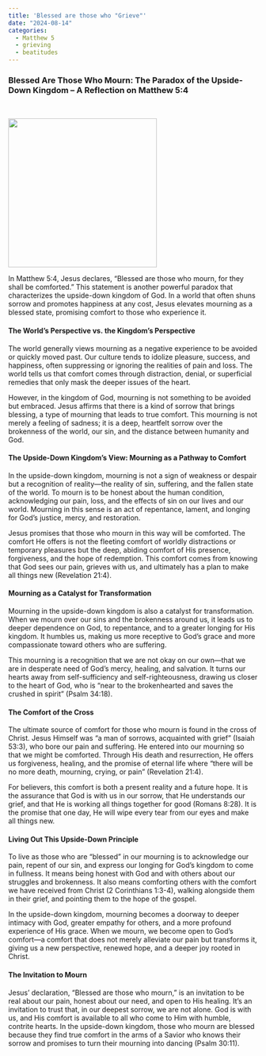 ```yaml
---
title: 'Blessed are those who "Grieve"'
date: "2024-08-14"
categories:
  - Matthew 5
  - grieving
  - beatitudes 
---
```


### Blessed Are Those Who Mourn: The Paradox of the Upside-Down Kingdom – A Reflection on Matthew 5:4

<br/>

![](grieving.webp){fig-align="center" width="300"}

In Matthew 5:4, Jesus declares, “Blessed are those who mourn, for they shall be comforted.” This statement is another powerful paradox that characterizes the upside-down kingdom of God. In a world that often shuns sorrow and promotes happiness at any cost, Jesus elevates mourning as a blessed state, promising comfort to those who experience it.

#### The World’s Perspective vs. the Kingdom’s Perspective

The world generally views mourning as a negative experience to be avoided or quickly moved past. Our culture tends to idolize pleasure, success, and happiness, often suppressing or ignoring the realities of pain and loss. The world tells us that comfort comes through distraction, denial, or superficial remedies that only mask the deeper issues of the heart.

However, in the kingdom of God, mourning is not something to be avoided but embraced. Jesus affirms that there is a kind of sorrow that brings blessing, a type of mourning that leads to true comfort. This mourning is not merely a feeling of sadness; it is a deep, heartfelt sorrow over the brokenness of the world, our sin, and the distance between humanity and God.

#### The Upside-Down Kingdom’s View: Mourning as a Pathway to Comfort

In the upside-down kingdom, mourning is not a sign of weakness or despair but a recognition of reality—the reality of sin, suffering, and the fallen state of the world. To mourn is to be honest about the human condition, acknowledging our pain, loss, and the effects of sin on our lives and our world. Mourning in this sense is an act of repentance, lament, and longing for God’s justice, mercy, and restoration.

Jesus promises that those who mourn in this way will be comforted. The comfort He offers is not the fleeting comfort of worldly distractions or temporary pleasures but the deep, abiding comfort of His presence, forgiveness, and the hope of redemption. This comfort comes from knowing that God sees our pain, grieves with us, and ultimately has a plan to make all things new (Revelation 21:4).

#### Mourning as a Catalyst for Transformation

Mourning in the upside-down kingdom is also a catalyst for transformation. When we mourn over our sins and the brokenness around us, it leads us to deeper dependence on God, to repentance, and to a greater longing for His kingdom. It humbles us, making us more receptive to God’s grace and more compassionate toward others who are suffering.

This mourning is a recognition that we are not okay on our own—that we are in desperate need of God's mercy, healing, and salvation. It turns our hearts away from self-sufficiency and self-righteousness, drawing us closer to the heart of God, who is “near to the brokenhearted and saves the crushed in spirit” (Psalm 34:18).

#### The Comfort of the Cross

The ultimate source of comfort for those who mourn is found in the cross of Christ. Jesus Himself was “a man of sorrows, acquainted with grief” (Isaiah 53:3), who bore our pain and suffering. He entered into our mourning so that we might be comforted. Through His death and resurrection, He offers us forgiveness, healing, and the promise of eternal life where “there will be no more death, mourning, crying, or pain” (Revelation 21:4).

For believers, this comfort is both a present reality and a future hope. It is the assurance that God is with us in our sorrow, that He understands our grief, and that He is working all things together for good (Romans 8:28). It is the promise that one day, He will wipe every tear from our eyes and make all things new.

#### Living Out This Upside-Down Principle

To live as those who are “blessed” in our mourning is to acknowledge our pain, repent of our sin, and express our longing for God’s kingdom to come in fullness. It means being honest with God and with others about our struggles and brokenness. It also means comforting others with the comfort we have received from Christ (2 Corinthians 1:3-4), walking alongside them in their grief, and pointing them to the hope of the gospel.

In the upside-down kingdom, mourning becomes a doorway to deeper intimacy with God, greater empathy for others, and a more profound experience of His grace. When we mourn, we become open to God’s comfort—a comfort that does not merely alleviate our pain but transforms it, giving us a new perspective, renewed hope, and a deeper joy rooted in Christ.

#### The Invitation to Mourn

Jesus’ declaration, “Blessed are those who mourn,” is an invitation to be real about our pain, honest about our need, and open to His healing. It’s an invitation to trust that, in our deepest sorrow, we are not alone. God is with us, and His comfort is available to all who come to Him with humble, contrite hearts. In the upside-down kingdom, those who mourn are blessed because they find true comfort in the arms of a Savior who knows their sorrow and promises to turn their mourning into dancing (Psalm 30:11).
